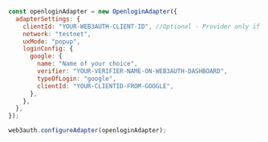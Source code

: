 ```js
const openloginAdapter = new OpenloginAdapter({
  adapterSettings: {
    clientId: "YOUR-WEB3AUTH-CLIENT-ID", //Optional - Provider only if you haven't provided it in the Web3Auth Instantiation Code
    network: "testnet",
    uxMode: "popup",
    loginConfig: {
      google: {
        name: "Name of your choice",
        verifier: "YOUR-VERIFIER-NAME-ON-WEB3AUTH-DASHBOARD",
        typeOfLogin: "google",
        clientId: "YOUR-CLIENTID-FROM-GOOGLE",
      },
    },
  },
});

web3auth.configureAdapter(openloginAdapter);
```
